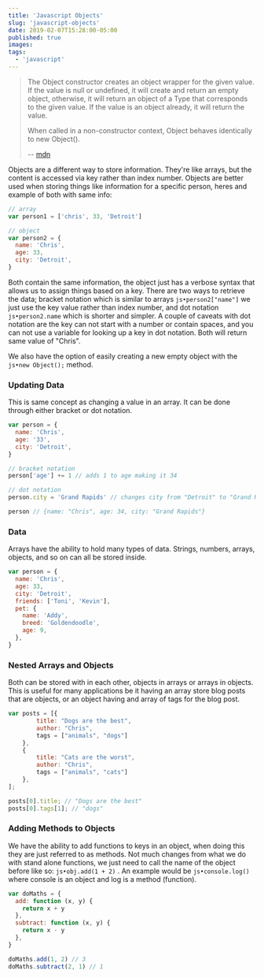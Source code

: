 ```yaml
---
title: 'Javascript Objects'
slug: 'javascript-objects'
date: 2019-02-07T15:28:00-05:00
published: true
images:
tags:
  - 'javascript'
---
```


> The Object constructor creates an object wrapper for the given value. If the value is null or undefined, it will create and return an empty object, otherwise, it will return an object of a Type that corresponds to the given value. If the value is an object already, it will return the value.
>
> When called in a non-constructor context, Object behaves identically to new Object().
>
> -- [mdn](https://developer.mozilla.org/en-US/docs/Web/JavaScript/Reference/Global_Objects/Object#Examples)

Objects are a different way to store information. They're like arrays, but the content is accessed via key rather than index number. Objects are better used when storing things like information for a specific person, heres and example of both with same info:

```javascript
// array
var person1 = ['chris', 33, 'Detroit']

// object
var person2 = {
  name: 'Chris',
  age: 33,
  city: 'Detroit',
}
```

Both contain the same information, the object just has a verbose syntax that allows us to assign things based on a key. There are two ways to retrieve the data; bracket notation which is similar to arrays `js•person2["name"]` we just use the key value rather than index number, and dot notation `js•person2.name` which is shorter and simpler. A couple of caveats with dot notation are the key can not start with a number or contain spaces, and you can not use a variable for looking up a key in dot notation. Both will return same value of "Chris".

We also have the option of easily creating a new empty object with the `js•new Object();` method.

### Updating Data

This is same concept as changing a value in an array. It can be done through either bracket or dot notation.

```javascript
var person = {
  name: 'Chris',
  age: '33',
  city: 'Detroit',
}

// bracket notation
person['age'] += 1 // adds 1 to age making it 34

// dot notation
person.city = 'Grand Rapids' // changes city from "Detroit" to "Grand Rapids"

person // {name: "Chris", age: 34, city: "Grand Rapids"}
```

### Data

Arrays have the ability to hold many types of data. Strings, numbers, arrays, objects, and so on can all be stored inside.

```javascript
var person = {
  name: 'Chris',
  age: 33,
  city: 'Detroit',
  friends: ['Toni', 'Kevin'],
  pet: {
    name: 'Addy',
    breed: 'Goldendoodle',
    age: 9,
  },
}
```

### Nested Arrays and Objects

Both can be stored with in each other, objects in arrays or arrays in objects. This is useful for many applications be it having an array store blog posts that are objects, or an object having and array of tags for the blog post.

```javascript
var posts = [{
        title: "Dogs are the best",
        author: "Chris",
        tags = ["animals", "dogs"]
    },
    {
        title: "Cats are the worst",
        author: "Chris",
        tags = ["animals", "cats"]
    },
];

posts[0].title; // "Dogs are the best"
posts[0].tags[1]; // "dogs"
```

### Adding Methods to Objects

We have the ability to add functions to keys in an object, when doing this they are just referred to as methods. Not much changes from what we do with stand alone functions, we just need to call the name of the object before like so: `js•obj.add(1 + 2)` . An example would be `js•console.log()` where console is an object and log is a method (function).

```javascript
var doMaths = {
  add: function (x, y) {
    return x + y
  },
  subtract: function (x, y) {
    return x - y
  },
}

doMaths.add(1, 2) // 3
doMaths.subtract(2, 1) // 1
```
